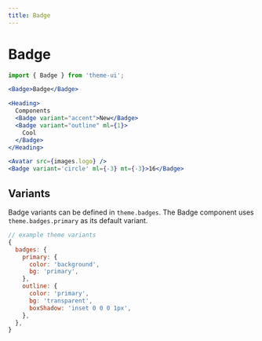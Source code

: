 ```yaml
---
title: Badge
---
```


# Badge

```js
import { Badge } from 'theme-ui';
```

```jsx live=true
<Badge>Badge</Badge>
```

```jsx live=true
<Heading>
  Components
  <Badge variant="accent">New</Badge>
  <Badge variant="outline" ml={1}>
    Cool
  </Badge>
</Heading>
```

```jsx live=true
<Avatar src={images.logo} />
<Badge variant='circle' ml={-3} mt={-3}>16</Badge>
```

## Variants

Badge variants can be defined in `theme.badges`.
The Badge component uses `theme.badges.primary` as its default variant.

```js
// example theme variants
{
  badges: {
    primary: {
      color: 'background',
      bg: 'primary',
    },
    outline: {
      color: 'primary',
      bg: 'transparent',
      boxShadow: 'inset 0 0 0 1px',
    },
  },
}
```
